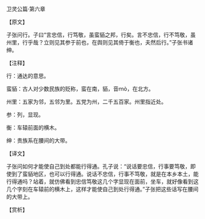 

卫灵公篇·第六章

【原文】

子张问行。子曰“言忠信，行笃敬，虽蛮貊之邦，行矣。言不忠信，行不笃敬，虽州里，行乎哉？立则见其参于前也，在舆则见其倚于衡也，夫然后行。”子张书诸绅。

【注释】

行：通达的意思。

蛮貊：古人对少数民族的贬称，蛮在南，貊，音ｍò，在北方。

州里：五家为邻，五邻为里。五党为州，二千五百家。州里指近处。

参：列，显现。

衡：车辕前面的横木。

绅：贵族系在腰间的大带。

【译文】

子张问如何才能使自己到处都能行得通。孔子说：“说话要忠信，行事要笃敬，即使到了蛮貊地区，也可以行得通。说话不忠信，行事不笃敬，就是在本乡本土，能行得通吗？站着，就仿佛看到忠信笃敬这几个字显现在面前，坐车，就好像看到这几个字刻在车辕前的横木上，这样才能使自己到处行得通。”子张把这些话写在腰间的大带上。

【赏析】

